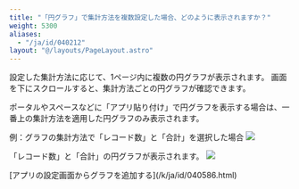 ```yaml
---
title: "「円グラフ」で集計方法を複数設定した場合、どのように表示されますか？"
weight: 5300
aliases:
  - "/ja/id/040212"
layout: "@/layouts/PageLayout.astro"
---
```



設定した集計方法に応じて、1ページ内に複数の円グラフが表示されます。  画面を下にスクロールすると、集計方法ごとの円グラフが確認できます。

<Note>
ポータルやスペースなどに「アプリ貼り付け」で円グラフを表示する場合は、一番上の集計方法を適用した円グラフのみ表示されます。

</Note>

例：グラフの集計方法で「レコード数」と「合計」を選択した場合
  <Img src="/k/kintone/img-ja/piechart_function01.png" alt=" " />

  「レコード数」と「合計」の円グラフが表示されます。
  <Img src="/k/kintone/img-ja/piechart_function02.png" alt=" " />

<Reference>
[アプリの設定画面からグラフを追加する](/k/ja/id/040586.html)

</Reference>
